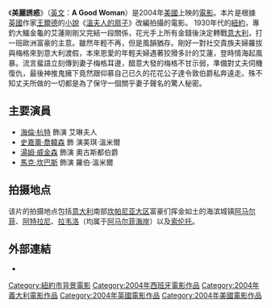 {{About|2004年美國電影|同譯為「美麗誘惑」的法國電影|美麗·誘惑}}
{{noteTA|G1 = Show
|1=zh-tw:美麗誘惑;zh-hk:迷失女人心}}
《'''美麗誘惑'''》（[[英文|英文]]：'''A Good Woman'''）是2004年[[美國|美國]]上映的[[電影|電影]]。本片是根據[[英國|英國]]作家[[王爾德|王爾德]]的[[小說|小說]]《[[溫夫人的扇子|溫夫人的扇子]]》改編拍攝的電影。
1930年代的[[紐約|紐約]]，專釣大鱷金龜的艾蓮剛剛又完結一段關係，花光手上所有金錢後決定轉戰[[意大利|意大利]]，打一班歐洲富豪的主意。雖然年輕不再，但是風韻猶存。剛好一對社交貴族夫婦羅拔與梅格來到意大利渡假，本來恩愛的年輕夫婦遇著狡猾多計的艾蓮，登時情海起風暴。流言蜚語立刻傳到妻子梅格耳邊，醋意大發的梅格不甘示弱，準備對丈夫伺機復仇，最後神推鬼擁下竟然跟仰慕自己已久的花花公子達令敦伯爵私奔遠走。殊不知丈夫所做的一切都是為了保守一個關乎妻子聲名的驚人秘密。

== 主要演員 ==
* [[海倫·杭特|海倫·杭特]] 飾演 艾琳夫人
* [[史嘉蕾·喬韓森|史嘉蕾·喬韓森]] 飾 演美琪·溫米爾
* [[湯姆·威金森|湯姆·威金森]] 飾演 奧古斯都伯爵
* [[馬克·坎巴斯|馬克·坎巴斯]] 飾演 羅伯·溫米爾

== 拍摄地点 ==
该片的拍摄地点包括[[意大利|意大利]]南部[[坎帕尼亚大区|坎帕尼亚大区]]富豪们挥金如土的海滨城镇[[阿马尔菲|阿马尔菲]]、[[阿特拉尼|阿特拉尼]]、[[拉韦洛|拉韦洛]]（均属于[[阿马尔菲海岸|阿马尔菲海岸]]）以及[[索伦托|索伦托]]。

==外部連結==
*{{imdb title|0379306|美麗誘惑}}

{{American film-stub}}

[[Category:紐約市背景電影|Category:紐約市背景電影]]
[[Category:2004年西班牙電影作品|Category:2004年西班牙電影作品]]
[[Category:2004年義大利電影作品|Category:2004年義大利電影作品]]
[[Category:2004年英國電影作品|Category:2004年英國電影作品]]
[[Category:2004年美國電影作品|Category:2004年美國電影作品]]
